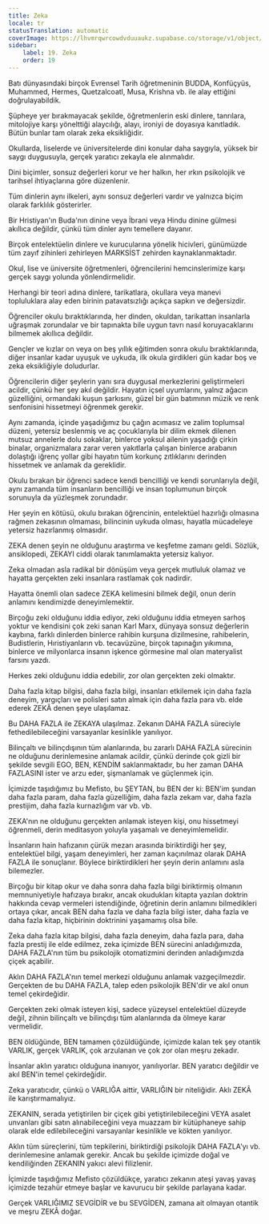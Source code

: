 ```yaml
---
title: Zeka
locale: tr
statusTranslation: automatic
coverImage: https://lhvmrqwrcowdvduuaukz.supabase.co/storage/v1/object/public/strapi-uploads/small_cover-educacion-fundamental.webp-2d51a7828a2b1309555be27f7e2a61a0.webp
sidebar:
    label: 19. Zeka
    order: 19
---
```

Batı dünyasındaki birçok Evrensel Tarih öğretmeninin BUDDA, Konfüçyüs, Muhammed, Hermes, Quetzalcoatl, Musa, Krishna vb. ile alay ettiğini doğrulayabildik.

Şüpheye yer bırakmayacak şekilde, öğretmenlerin eski dinlere, tanrılara, mitolojiye karşı yönelttiği alaycılığı, alayı, ironiyi de doyasıya kanıtladık. Bütün bunlar tam olarak zeka eksikliğidir.

Okullarda, liselerde ve üniversitelerde dini konular daha saygıyla, yüksek bir saygı duygusuyla, gerçek yaratıcı zekayla ele alınmalıdır.

Dini biçimler, sonsuz değerleri korur ve her halkın, her ırkın psikolojik ve tarihsel ihtiyaçlarına göre düzenlenir.

Tüm dinlerin aynı ilkeleri, aynı sonsuz değerleri vardır ve yalnızca biçim olarak farklılık gösterirler.

Bir Hristiyan'ın Buda'nın dinine veya İbrani veya Hindu dinine gülmesi akıllıca değildir, çünkü tüm dinler aynı temellere dayanır.

Birçok entelektüelin dinlere ve kurucularına yönelik hicivleri, günümüzde tüm zayıf zihinleri zehirleyen MARKSİST zehirden kaynaklanmaktadır.

Okul, lise ve üniversite öğretmenleri, öğrencilerini hemcinslerimize karşı gerçek saygı yolunda yönlendirmelidir.

Herhangi bir teori adına dinlere, tarikatlara, okullara veya manevi topluluklara alay eden birinin patavatsızlığı açıkça sapkın ve değersizdir.

Öğrenciler okulu bıraktıklarında, her dinden, okuldan, tarikattan insanlarla uğraşmak zorundalar ve bir tapınakta bile uygun tavrı nasıl koruyacaklarını bilmemek akıllıca değildir.

Gençler ve kızlar on veya on beş yıllık eğitimden sonra okulu bıraktıklarında, diğer insanlar kadar uyuşuk ve uykuda, ilk okula girdikleri gün kadar boş ve zeka eksikliğiyle doludurlar.

Öğrencilerin diğer şeylerin yanı sıra duygusal merkezlerini geliştirmeleri acildir, çünkü her şey akıl değildir. Hayatın içsel uyumlarını, yalnız ağacın güzelliğini, ormandaki kuşun şarkısını, güzel bir gün batımının müzik ve renk senfonisini hissetmeyi öğrenmek gerekir.

Aynı zamanda, içinde yaşadığımız bu çağın acımasız ve zalim toplumsal düzeni, yetersiz beslenmiş ve aç çocuklarıyla bir dilim ekmek dilenen mutsuz annelerle dolu sokaklar, binlerce yoksul ailenin yaşadığı çirkin binalar, organizmalara zarar veren yakıtlarla çalışan binlerce arabanın dolaştığı iğrenç yollar gibi hayatın tüm korkunç zıtlıklarını derinden hissetmek ve anlamak da gereklidir.

Okulu bırakan bir öğrenci sadece kendi bencilliği ve kendi sorunlarıyla değil, aynı zamanda tüm insanların bencilliği ve insan toplumunun birçok sorunuyla da yüzleşmek zorundadır.

Her şeyin en kötüsü, okulu bırakan öğrencinin, entelektüel hazırlığı olmasına rağmen zekasının olmaması, bilincinin uykuda olması, hayatla mücadeleye yetersiz hazırlanmış olmasıdır.

ZEKA denen şeyin ne olduğunu araştırma ve keşfetme zamanı geldi. Sözlük, ansiklopedi, ZEKAYI ciddi olarak tanımlamakta yetersiz kalıyor.

Zeka olmadan asla radikal bir dönüşüm veya gerçek mutluluk olamaz ve hayatta gerçekten zeki insanlara rastlamak çok nadirdir.

Hayatta önemli olan sadece ZEKA kelimesini bilmek değil, onun derin anlamını kendimizde deneyimlemektir.

Birçoğu zeki olduğunu iddia ediyor, zeki olduğunu iddia etmeyen sarhoş yoktur ve kendisini çok zeki sanan Karl Marx, dünyaya sonsuz değerlerin kaybına, farklı dinlerden binlerce rahibin kurşuna dizilmesine, rahibelerin, Budistlerin, Hıristiyanların vb. tecavüzüne, birçok tapınağın yıkımına, binlerce ve milyonlarca insanın işkence görmesine mal olan materyalist farsını yazdı.

Herkes zeki olduğunu iddia edebilir, zor olan gerçekten zeki olmaktır.

Daha fazla kitap bilgisi, daha fazla bilgi, insanları etkilemek için daha fazla deneyim, yargıçları ve polisleri satın almak için daha fazla para vb. elde ederek ZEKÂ denen şeye ulaşılamaz.

Bu DAHA FAZLA ile ZEKAYA ulaşılmaz. Zekanın DAHA FAZLA süreciyle fethedilebileceğini varsayanlar kesinlikle yanılıyor.

Bilinçaltı ve bilinçdışının tüm alanlarında, bu zararlı DAHA FAZLA sürecinin ne olduğunu derinlemesine anlamak acildir, çünkü derinde çok gizli bir şekilde sevgili EGO, BEN, KENDİM saklanmaktadır, bu her zaman DAHA FAZLASINI ister ve arzu eder, şişmanlamak ve güçlenmek için.

İçimizde taşıdığımız bu Mefisto, bu ŞEYTAN, bu BEN der ki: BEN'im şundan daha fazla param, daha fazla güzelliğim, daha fazla zekam var, daha fazla prestijim, daha fazla kurnazlığım var vb. vb.

ZEKA'nın ne olduğunu gerçekten anlamak isteyen kişi, onu hissetmeyi öğrenmeli, derin meditasyon yoluyla yaşamalı ve deneyimlemelidir.

İnsanların hain hafızanın çürük mezarı arasında biriktirdiği her şey, entelektüel bilgi, yaşam deneyimleri, her zaman kaçınılmaz olarak DAHA FAZLA ile sonuçlanır. Böylece biriktirdikleri her şeyin derin anlamını asla bilemezler.

Birçoğu bir kitap okur ve daha sonra daha fazla bilgi biriktirmiş olmanın memnuniyetiyle hafızaya bırakır, ancak okudukları kitapta yazılan doktrin hakkında cevap vermeleri istendiğinde, öğretinin derin anlamını bilmedikleri ortaya çıkar, ancak BEN daha fazla ve daha fazla bilgi ister, daha fazla ve daha fazla kitap, hiçbirinin doktrinini yaşamamış olsa bile.

Zeka daha fazla kitap bilgisi, daha fazla deneyim, daha fazla para, daha fazla prestij ile elde edilmez, zeka içimizde BEN sürecini anladığımızda, DAHA FAZLA'nın tüm bu psikolojik otomatizmini derinden anladığımızda çiçek açabilir.

Aklın DAHA FAZLA'nın temel merkezi olduğunu anlamak vazgeçilmezdir. Gerçekten de bu DAHA FAZLA, talep eden psikolojik BEN'dir ve akıl onun temel çekirdeğidir.

Gerçekten zeki olmak isteyen kişi, sadece yüzeysel entelektüel düzeyde değil, zihnin bilinçaltı ve bilinçdışı tüm alanlarında da ölmeye karar vermelidir.

BEN öldüğünde, BEN tamamen çözüldüğünde, içimizde kalan tek şey otantik VARLIK, gerçek VARLIK, çok arzulanan ve çok zor olan meşru zekadır.

İnsanlar aklın yaratıcı olduğuna inanıyor, yanılıyorlar. BEN yaratıcı değildir ve akıl BEN'in temel çekirdeğidir.

Zeka yaratıcıdır, çünkü o VARLIĞA aittir, VARLIĞIN bir niteliğidir. Aklı ZEKÂ ile karıştırmamalıyız.

ZEKANIN, serada yetiştirilen bir çiçek gibi yetiştirilebileceğini VEYA asalet unvanları gibi satın alınabileceğini veya muazzam bir kütüphaneye sahip olarak elde edilebileceğini varsayanlar kesinlikle ve kökten yanılıyor.

Aklın tüm süreçlerini, tüm tepkilerini, biriktirdiği psikolojik DAHA FAZLA'yı vb. derinlemesine anlamak gerekir. Ancak bu şekilde içimizde doğal ve kendiliğinden ZEKANIN yakıcı alevi filizlenir.

İçimizde taşıdığımız Mefisto çözüldükçe, yaratıcı zekanın ateşi yavaş yavaş içimizde tezahür etmeye başlar ve kavurucu bir şekilde parlayana kadar.

Gerçek VARLIĞIMIZ SEVGİDİR ve bu SEVGİDEN, zamana ait olmayan otantik ve meşru ZEKÂ doğar.
